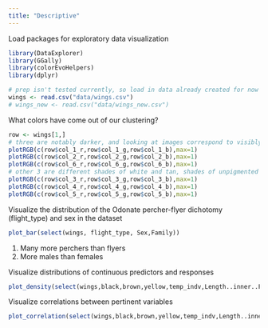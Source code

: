 ```yaml
---
title: "Descriptive"
---
```


Load packages for exploratory data visualization

```r

library(DataExplorer)
library(GGally)
library(colorEvoHelpers)
library(dplyr)

# prep isn't tested currently, so load in data already created for now
wings <- read.csv("data/wings.csv")
# wings_new <- read.csv("data/wings_new.csv")
```

What colors have come out of our clustering?

```r

row <- wings[1,]
# three are notably darker, and looking at images correspond to visibly pigmented areas
plotRGB(c(row$col_1_r,row$col_1_g,row$col_1_b),max=1)
plotRGB(c(row$col_2_r,row$col_2_g,row$col_2_b),max=1)
plotRGB(c(row$col_6_r,row$col_6_g,row$col_6_b),max=1)
# other 3 are different shades of white and tan, shades of unpigmented wings
plotRGB(c(row$col_3_r,row$col_3_g,row$col_3_b),max=1)
plotRGB(c(row$col_4_r,row$col_4_g,row$col_4_b),max=1)
plotRGB(c(row$col_5_r,row$col_5_g,row$col_5_b),max=1)
```

Visualize the distribution of the Odonate percher-flyer dichotomy (flight_type) and sex in the dataset

```r

plot_bar(select(wings, flight_type, Sex,Family))
```

1.  Many more perchers than flyers
2.  More males than females

Visualize distributions of continuous predictors and responses

```r

plot_density(select(wings,black,brown,yellow,temp_indv,Length..inner..FW..mm.)) #temp_indv,lat,lon,mean_lightness))
```

Visualize correlations between pertinent variables

```r

plot_correlation(select(wings,black,brown,yellow,temp_indv,Length..inner..FW..mm.,flight_type, Sex))

```
